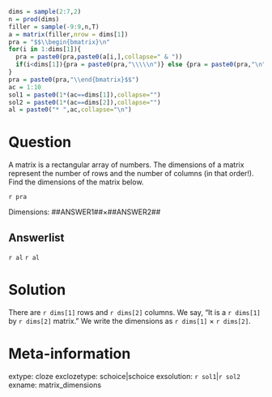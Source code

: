 ```r
dims = sample(2:7,2)
n = prod(dims)
filler = sample(-9:9,n,T)
a = matrix(filler,nrow = dims[1])
pra = "$$\\begin{bmatrix}\n"
for(i in 1:dims[1]){
  pra = paste0(pra,paste0(a[i,],collapse=" & "))
  if(i<dims[1]){pra = paste0(pra,"\\\\\n")} else {pra = paste0(pra,"\n")}
}
pra = paste0(pra,"\\end{bmatrix}$$")
ac = 1:10
sol1 = paste0(1*(ac==dims[1]),collapse="")
sol2 = paste0(1*(ac==dims[2]),collapse="")
al = paste0("* ",ac,collapse="\n")
```

Question
========

A matrix is a rectangular array of numbers. The dimensions of a matrix represent the number of rows and the number of columns (in that order!). Find the dimensions of the matrix below.

`r pra`

Dimensions: ##ANSWER1##$\times$##ANSWER2##

Answerlist
--------

`r al`
`r al`

Solution
========

There are `r dims[1]` rows and `r dims[2]` columns. We say, "It is a `r dims[1]` by `r dims[2]` matrix." We write the dimensions as `r dims[1]` $\times$ `r dims[2]`.


Meta-information
============
extype: cloze
exclozetype: schoice|schoice
exsolution: `r sol1`|`r sol2`
exname: matrix_dimensions
